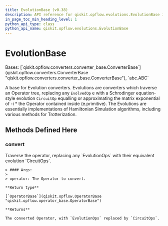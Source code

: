 ```yaml
---
title: EvolutionBase (v0.38)
description: API reference for qiskit.opflow.evolutions.EvolutionBase in qiskit v0.38
in_page_toc_min_heading_level: 1
python_api_type: class
python_api_name: qiskit.opflow.evolutions.EvolutionBase
---
```


# EvolutionBase

<Class id="qiskit.opflow.evolutions.EvolutionBase" isDedicatedPage={true} github="https://github.com/qiskit/qiskit/tree/stable/0.21/qiskit/opflow/evolutions/evolution_base.py" signature="EvolutionBase" modifiers="class">
  Bases: [`qiskit.opflow.converters.converter_base.ConverterBase`](qiskit.opflow.converters.ConverterBase "qiskit.opflow.converters.converter_base.ConverterBase"), `abc.ABC`

  A base for Evolution converters. Evolutions are converters which traverse an Operator tree, replacing any `EvolvedOp` e with a Schrodinger equation-style evolution `CircuitOp` equalling or approximating the matrix exponential of -i \* the Operator contained inside (e.primitive). The Evolutions are essentially implementations of Hamiltonian Simulation algorithms, including various methods for Trotterization.

  ## Methods Defined Here

  <span id="qiskit-opflow-evolutions-evolutionbase-convert" />

  ### convert

  <Function id="qiskit.opflow.evolutions.EvolutionBase.convert" signature="EvolutionBase.convert(operator)" modifiers="abstract">
    Traverse the operator, replacing any `EvolutionOps` with their equivalent evolution `CircuitOps`.

    > #### Args:
    >
    > operator: The Operator to convert.

    **Return type**

    [`OperatorBase`](qiskit.opflow.OperatorBase "qiskit.opflow.operator_base.OperatorBase")

    **Returns**

    The converted Operator, with `EvolutionOps` replaced by `CircuitOps`.
  </Function>
</Class>

